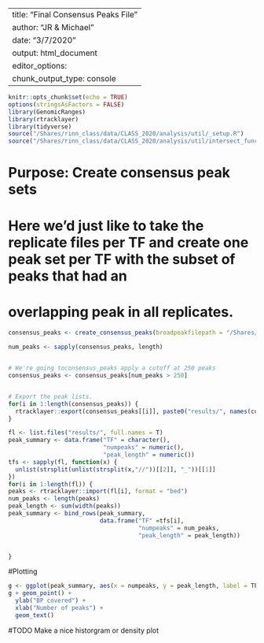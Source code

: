 
---
title: "Final Consensus Peaks File"
author: "JR & Michael"
date: "3/7/2020"
output: html_document
editor_options: 
  chunk_output_type: console
---

```r
knitr::opts_chunk$set(echo = TRUE)
options(stringsAsFactors = FALSE)
library(GenomicRanges)
library(rtracklayer)
library(tidyverse)
source("/Shares/rinn_class/data/CLASS_2020/analysis/util/_setup.R")
source("/Shares/rinn_class/data/CLASS_2020/analysis/util/intersect_functions.R")
```


# Purpose: Create consensus peak sets
# Here we'd just like to take the replicate files per TF and create one peak set per TF with the subset of peaks that had an 
# overlapping peak in all replicates. 

```r

consensus_peaks <- create_consensus_peaks(broadpeakfilepath = "/Shares/rinn_class/data/k562_chip/results/bwa/mergedLibrary/macs/broadPeak")

num_peaks <- sapply(consensus_peaks, length)


# We're going toconsensus_peaks apply a cutoff at 250 peaks
consensus_peaks <- consensus_peaks[num_peaks > 250]


# Export the peak lists.
for(i in 1:length(consensus_peaks)) {
  rtracklayer::export(consensus_peaks[[i]], paste0("results/", names(consensus_peaks)[i], "_consensus_peaks.bed"))
}

```

```r


fl <- list.files("results/", full.names = T)
peak_summary <- data.frame("TF" = character(),
                           "numpeaks" = numeric(), 
                           "peak_length" = numeric())
tfs <- sapply(fl, function(x) {
  unlist(strsplit(unlist(strsplit(x,"//"))[[2]], "_"))[[1]]
})
for(i in 1:length(fl)) {
peaks <- rtracklayer::import(fl[i], format = "bed")
num_peaks <- length(peaks)
peak_length <- sum(width(peaks))
peak_summary <- bind_rows(peak_summary,
                          data.frame("TF" =tfs[i],
                                     "numpeaks" = num_peaks,
                                     "peak_length" = peak_length))


}
```


#Plotting
```r
g <- ggplot(peak_summary, aes(x = numpeaks, y = peak_length, label = TF))
g + geom_point() + 
  ylab("BP covered") +
  xlab("Number of peaks") + 
  geom_text()
```
#TODO Make a nice historgram or density plot
